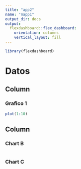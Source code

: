 ```yaml
---
title: "app2"
name: "mapp1"
output_dir: docs
output: 
  flexdashboard::flex_dashboard:
    orientation: columns
    vertical_layout: fill
---
```


```r
library(flexdashboard)
```


Datos
===========================

Column {data-width=650}
--------------------------

### Grafico 1

```r
plot(1:10)
```

Column {data-width=350}
-----------------------------------------------------------------------

### Chart B

```r

```

### Chart C

```r

```


